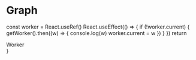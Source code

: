 
<Meta title="View/Graph" component={Graph} />

# Graph

  const worker = React.useRef()
  React.useEffect(() => {
    if (!worker.current) {
      getWorker().then((w) => {
        console.log(w)
        worker.current = w
      })
    }
  })
  return <div>Worker</div>
}

<Canvas>
  <Story name="default">
    <Graph />
  </Story>
  <Story name="Worker">
    <Worker />
  </Story>
</Canvas>
